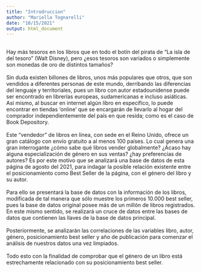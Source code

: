 ```yaml
---
title: "Introdruccion"
author: "Mariella Tognarelli"
date: "10/15/2021"
output: html_document
---
```

<br>
Hay más tesoros en los libros que en todo el botín del pirata de “La isla de del tesoro” (Walt Disney), pero ¿esos tesoros son variados o simplemente son monedas de oro de distintos tamaños? <br/>
<br>
Sin duda existen billones de libros, unos más populares que otros, que son vendidos a diferentes personas de este mundo, derribando las diferencias del lenguaje y territoriales, pues un libro con autor estadounidense puede ser encontrado en librerías europeas, sudamericanas e incluso asiáticas. Así mismo, al buscar en internet algún libro en específico, lo puede encontrar en tiendas ‘online’ que se encargarán de llevarlo al hogar del comprador independientemente del país en que resida; como es el caso de Book Depository. <br/>
<br>
Este “vendedor” de libros en línea, con sede en el Reino Unido, ofrece un gran catálogo con envío gratuito a al menos 100 países. Lo cual genera una gran interrogante ¿cómo sabe qué libros vender globalmente? ¿Acaso hay alguna especialización de género en sus ventas? ¿hay preferencias de autores? 
Es por este motivo que se analizará una base de datos de esta página de agosto del 2021, para indagar la posible relación existente entre el posicionamiento como Best Seller de la página, con el género del libro y su autor. <br/>
<br>
Para ello se presentará la base de datos con la información de los libros, modificada de tal manera que sólo muestre los primeros 10.000 best seller, pues la base de datos original posee más de un millón de libros registrados. En este mismo sentido, se realizará un cruce de datos entre las bases de datos que contienen las llaves de la base de datos principal. <br/>
<br>
Posteriormente, se analizarán las correlaciones de las variables libro, autor, género, posicionamiento best seller y año de publicación para comenzar el análisis de nuestros datos una vez limpiados. <br/>
<br>
Todo esto con la finalidad de comprobar que el género de un libro está estrechamente relacionado con su posicionamiento best seller. <br/>
